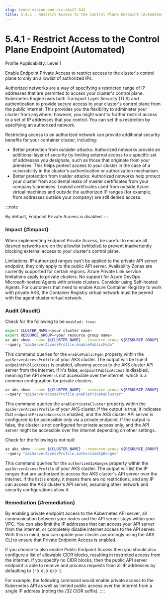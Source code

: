 ```yaml
---
slug: trend-vision-one-cis-aks17-541
title: 5.4.1 - Restrict Access to the Control Plane Endpoint (Automated)
---
```

# 5.4.1 - Restrict Access to the Control Plane Endpoint (Automated)

Profile Applicability: Level 1

Enable Endpoint Private Access to restrict access to the cluster's control plane to only an allowlist of authorized IPs.

Authorized networks are a way of specifying a restricted range of IP addresses that are permitted to access your cluster's control plane. Kubernetes Engine uses both Transport Layer Security (TLS) and authentication to provide secure access to your cluster's control plane from the public internet. This provides you the flexibility to administer your cluster from anywhere; however, you might want to further restrict access to a set of IP addresses that you control. You can set this restriction by specifying an authorized network.

Restricting access to an authorized network can provide additional security benefits for your container cluster, including:

- Better protection from outsider attacks: Authorized networks provide an additional layer of security by limiting external access to a specific set of addresses you designate, such as those that originate from your premises. This helps protect access to your cluster in the case of a vulnerability in the cluster's authentication or authorization mechanism.
- Better protection from insider attacks: Authorized networks help protect your cluster from accidental leaks of master certificates from your company's premises. Leaked certificates used from outside Azure virtual machines and outside the authorized IP ranges (for example, from addresses outside your company) are still denied access.

:::note

By default, Endpoint Private Access is disabled.
:::

### Impact {#impact}

When implementing Endpoint Private Access, be careful to ensure all desired networks are on the allowlist (whitelist) to prevent inadvertently blocking external access to your cluster's control plane.

Limitations: IP authorized ranges can't be applied to the private API server endpoint, they only apply to the public API server. Availability Zones are currently supported for certain regions. Azure Private Link service limitations apply to private clusters. No support for Azure DevOps Microsoft-hosted Agents with private clusters. Consider using Self-hosted Agents. For customers that need to enable Azure Container Registry to work with private AKS, the Container Registry virtual network must be peered with the agent cluster virtual network.

### Audit {#audit}

Check for the following to be `enabled: true`:

```bash
export CLUSTER_NAME=<your cluster name>
export RESOURCE_GROUP=<your resource group name>
az aks show --name ${CLUSTER_NAME} --resource-group ${RESOURCE_GROUP}
--query "apiServerAccessProfile.enablePublicFqdn"

```

This command queries for the `enablePublicFqdn` property within the `apiServerAccessProfile` of your AKS cluster. The output will be true if `endpointPublicAccess` is enabled, allowing access to the AKS cluster API server from the internet. If it's false, `endpointPublicAccess` is disabled, meaning the API server is not accessible over the internet, which is a common configuration for private clusters.

```bash
az aks show --name ${CLUSTER_NAME} --resource-group ${RESOURCE_GROUP}
--query "apiServerAccessProfile.enablePrivateCluster"
```

This command queries the `enablePrivateCluster` property within the `apiServerAccessProfile` of your AKS cluster. If the output is true, it indicates that `endpointPrivateAccess` is enabled, and the AKS cluster API server is configured to be accessible only via a private endpoint. If the output is false, the cluster is not configured for private access only, and the API server might be accessible over the internet depending on other settings.

Check for the following is not null:

```bash
az aks show --name ${CLUSTER_NAME} --resource-group ${RESOURCE_GROUP}
--query "apiServerAccessProfile.authorizedIpRanges"
```

This command queries for the `authorizedIpRanges` property within the `apiServerAccessProfile` of your AKS cluster. The output will list the IP ranges that are authorized to access the AKS cluster's API server over the internet. If the list is empty, it means there are no restrictions, and any IP can access the AKS cluster's API server, assuming other network and security configurations allow it.

### Remediation {#remediation}

By enabling private endpoint access to the Kubernetes API server, all communication between your nodes and the API server stays within your VPC. You can also limit the IP addresses that can access your API server from the internet, or completely disable internet access to the API server. With this in mind, you can update your cluster accordingly using the AKS CLI to ensure that Private Endpoint Access is enabled.

If you choose to also enable Public Endpoint Access then you should also configure a list of allowable CIDR blocks, resulting in restricted access from the internet. If you specify no CIDR blocks, then the public API server endpoint is able to receive and process requests from all IP addresses by defaulting to `['0.0.0.0/0']`.

For example, the following command would enable private access to the Kubernetes API as well as limited public access over the internet from a single IP address (noting the /32 CIDR suffix).
::::
